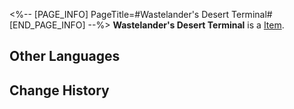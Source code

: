 <%-- [PAGE_INFO]
PageTitle=#Wastelander's Desert Terminal#
[END_PAGE_INFO] --%>
{{Item Infobox
|id          = 61122
|image       = Item Wastelander's Desert Terminal.png
|type        = 
|invCategory = Relics
|rarity      = 5
|effect      = 
|description = Multi-functional trash that can detect ionizing radiation in the air. It can also trash-talk.
|source1     = [[Cavern of Corrosion: Stargazer Navalia]]
}}
'''Wastelander's Desert Terminal''' is a [[Item]].

==Other Languages==
{{Other Languages
|en   = Wastelander's Desert Terminal
|zhs  = 废土客的荒漠终端
|zht  = 廢土客的荒漠終端
|ja   = 廃土客の荒涼端末
|ko   = 황야인의 황무지 단자
|es   = Terminal del desierto del habitante del yermo
|fr   = Terminal du désert du Ferrailleur
|ru   = Пустынный терминал головореза
|th   = Wastelander's Desert Terminal
|vi   = Thiết Bị Hoang Mạc Của Kẻ Hoang Dã
|de   = Wüstenterminal des Ödländers
|id   = Wastelander's Desert Terminal
|pt   = Terminal do Deserto do Andarilho
}}

==Change History==
{{Change History|1.0}}